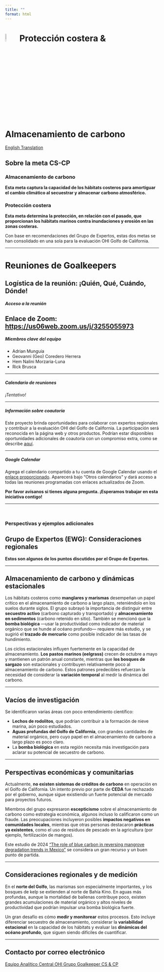 ```yaml
---
title: ""
format: html
---
```


# ![](figs/coastal-protection.svg){width=8% height=8%} Protección costera & Almacenamiento de carbono


<div class="button-container">
  <a href="https://ohi-goc.github.io/OHI_GOC/chapters/cp_cs.html" class="custom-button">
    <i class="fas fa-globe"></i> English Translation
  </a>
</div>

::: {.callout-tip collapse="true"}
# <i class="fa-regular fa-star"></i>  Sobre la meta CS-CP

### Almacenamiento de carbono
**Esta meta captura la capacidad de los hábitats costeros para amortiguar el cambio climático al secuestrar y almacenar carbono atmosférico.**

### Protección costera
**Esta meta determina la protección, en relación con el pasado, que proporcionan los hábitats marinos contra inundaciones y erosión en las zonas costeras.**

Con base en recomendaciones del Grupo de Expertos, estas dos metas se han consolidado en una sola para la evaluación OHI Golfo de California.

:::


---

# Reuniones de Goalkeepers

::: {.callout-note collapse="true"}

## <i class="fa-regular fa-calendar"></i>  **Logística de la reunión:** ¡Quién, Qué, Cuándo, Dónde!

##### **Acceso a la reunión**

**Enlace de Zoom:** <https://us06web.zoom.us/j/3255055973>
---

##### **Miembros clave del equipo**

- Adrian Munguia
- Geovanni (Geo) Coredero Herrera
- Hem Nalini Morzaria-Luna
- Rick Brusca 

---

##### **Calendario de reuniones**

*¡Tentativo!*

---

##### **Información sobre coautoría**

Este proyecto brinda oportunidades para colaborar con expertos regionales y contribuir a la evaluación OHI del Golfo de California. La participación será reconocida en la página web y otros productos. Podrían estar disponibles oportunidades adicionales de coautoría con un compromiso extra, como se describe [aquí](https://docs.google.com/document/d/16jwVGjbQpF_6B6sbkhb4xO00WAXdDiESBXu-n2a7D1k/edit?tab=t.0).

---

##### **Google Calendar**

Agrega el calendario compartido a tu cuenta de Google Calendar usando el [enlace proporcionado](https://calendar.google.com/calendar/u/0?cid=Y184ZmIyNzhjNmQwM2E5MGFjZDJjYWE0MDdhOTcyY2ZlMjcxYTQwNzA3Mjc0MDFiNzM0NzRkNjdjNGM0NDE0ZjQyQGdyb3VwLmNhbGVuZGFyLmdvb2dsZS5jb20). Aparecerá bajo "Otros calendarios" y dará acceso a todas las reuniones programadas con enlaces actualizados de Zoom.

**Por favor avísanos si tienes alguna pregunta. ¡Esperamos trabajar en esta iniciativa contigo!**

:::


<!-- ::: {.callout-note collapse="true"} -->
<!-- # <i class="fa-regular fa-circle-down"></i>  **Recursos clave:** Presentaciones, documentos colaborativos -->


<!-- ::: -->


<!-- ### **Resúmenes de reuniones** -->


<!-- ::: {.callout-note collapse="true"} -->
<!-- # <i class="fa-regular fa-clipboard"></i> **Reunión #1:** Próximamente en ____ -->

<!-- ::: -->


<!-- ::: {.callout-note collapse="true"} -->
<!-- # <i class="fa-regular fa-clipboard"></i>  **Reunión #2:** *Próximamente el 18 de agosto!* -->

<!-- ::: -->

<!-- ::: {.callout-note collapse="true"} -->
<!-- # <i class="fa-regular fa-clipboard"></i>  **Reunión #3:** *Próximamente en ____!* -->

<!-- ::: -->


<!-- ::: {.callout-note collapse="true"} -->
<!-- # <i class="fa-regular fa-clipboard"></i>  **Reunión #4:** *Próximamente en ____!* -->

<!-- ::: -->


<!-- ::: {.callout-note collapse="true"} -->
<!-- # <i class="fa-regular fa-clipboard"></i>  **Reunión #5:** *Próximamente en ____!* -->

<!-- ::: -->

<!-- ::: {.callout-note collapse="true"} -->
<!-- # <i class="fa-regular fa-clipboard"></i>  **Reunión #6:** *Próximamente en ____!* -->

<!-- ::: -->

---

<br> 

### Perspectivas y ejemplos adicionales

::: {.callout-note .callout-supplement collapse="true"}
# Grupo de Expertos (EWG): Consideraciones regionales

**Estos son algunos de los puntos discutidos por el Grupo de Expertos.**

---

## Almacenamiento de carbono y dinámicas estacionales  

Los hábitats costeros como **manglares y marismas** desempeñan un papel crítico en el almacenamiento de carbono a largo plazo, reteniéndolo en los suelos durante siglos. El grupo subrayó la importancia de distinguir entre **secuestro activo** (carbono capturado y transportado) y **almacenamiento en sedimentos** (carbono retenido en sitio). También se mencionó que la **bomba biológica** —usar la productividad como indicador de material orgánico que se hunde al océano profundo— requiere más estudio, y se sugirió el **trazado de mercurio** como posible indicador de las tasas de hundimiento.  

Los ciclos estacionales influyen fuertemente en la capacidad de almacenamiento. **Los pastos marinos (eelgrass)** crecen de octubre a mayo y mantienen un patrón anual constante, mientras que **los bosques de sargazo** son estacionales y contribuyen relativamente poco al almacenamiento de carbono. Estos patrones predecibles refuerzan la necesidad de considerar la **variación temporal** al medir la dinámica del carbono.  

---

## Vacíos de investigación  

Se identificaron varias áreas con poco entendimiento científico:  

- **Lechos de rodolitos**, que podrían contribuir a la formación de nieve marina, aún poco estudiados.  
- **Aguas profundas del Golfo de California**, con grandes cantidades de material orgánico, pero cuyo papel en el almacenamiento de carbono a largo plazo es poco claro.  
- La **bomba biológica** en esta región necesita más investigación para aclarar su potencial de secuestro de carbono.  

---

## Perspectivas económicas y comunitarias  

Actualmente, **no existen sistemas de créditos de carbono** en operación en el Golfo de California. Un intento previo por parte de **CEDA** fue rechazado por el gobierno, aunque sigue existiendo un fuerte potencial de mercado para proyectos futuros.  

Miembros del grupo expresaron **escepticismo** sobre el almacenamiento de carbono como estrategia económica, algunos incluso lo calificaron como un fraude. Las preocupaciones incluyeron posibles **impactos negativos en comunidades locales**, mientras que otras personas destacaron **prácticas ya existentes**, como el uso de residuos de pescado en la agricultura (por ejemplo, fertilización de mangos).  

Este estudio de 2024 ["The role of blue carbon in reversing mangrove degradation trends in Mexico"](https://www.sciencedirect.com/science/article/pii/S0006320724003379) se considera un gran recurso y un buen punto de partida.  

---

## Consideraciones regionales y de medición  

En el **norte del Golfo**, las marismas son especialmente importantes, y los bosques de kelp se extienden al norte de Bahía Kino. En aguas más profundas, aunque la mortalidad de ballenas contribuye poco, existen grandes acumulaciones de material orgánico y altos niveles de productividad que podrían impulsar una bomba biológica fuerte.  

Un gran desafío es cómo **medir y monitorear** estos procesos. Esto incluye diferenciar secuestro de almacenamiento, considerar la **variabilidad estacional** en la capacidad de los hábitats y evaluar las **dinámicas del océano profundo**, que siguen siendo difíciles de cuantificar.  

:::


<!-- ::: {.callout-note collapse="true"} -->
<!-- # Ejemplos de otras evaluaciones OHI -->

<!-- ::: -->


---

## Contacto por correo electrónico

<div class="button-container">
  <a href="mailto:core-ohi-gulf-ca@nceas.ucsb.edu" class="custom-button">
    <i class="fa-solid fa-square-poll-vertical"></i> Equipo Analítico Central OHI
  </a>
  <a href="mailto:cs-cp-ohi-gulf-ca@nceas.ucsb.edu" class="custom-button secondary">
    <i class="fa-solid fa-people-group"></i> Grupo Goalkeeper CS & CP
  </a>
</div>

